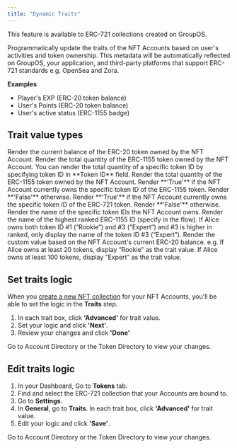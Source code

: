 ```yaml
---
title: "Dynamic Traits"
---
```


<Info>This feature is available to ERC-721 collections created on GroupOS.</Info>

Programmatically update the traits of the NFT Accounts based on user's activities and token ownership. This metadata will be automatically reflected on GroupOS, your application, and third-party platforms that support ERC-721 standards e.g. OpenSea and Zora. 

**Examples**
- Player's EXP (ERC-20 token balance)
- User's Points (ERC-20 token balance)
- User's active status (ERC-1155 badge)

## Trait value types

<AccordionGroup>
  <Accordion title="ERC-20 balance">
    Render the current balance of the ERC-20 token owned by the NFT Account.
  </Accordion>
  <Accordion title="ERC-1155 balance">
    Render the total quantity of the ERC-1155 token owned by the NFT Account. You can render the total quantity of a specific token ID by specifying token ID in **Token ID** field.
  </Accordion>
  <Accordion title="ERC-721 balance">
    Render the total quantity of the ERC-1155 token owned by the NFT Account.
   </Accordion>
  <Accordion title="ERC-1155 ownership">
    Render **'True'** if the NFT Account currently owns the specific token ID of the ERC-1155 token. Render **'False'** otherwise.
  </Accordion>
  <Accordion title="ERC-721 ownership">
    Render **'True'** if the NFT Account currently owns the specific token ID of the ERC-721 token. Render **'False'** otherwise.
  </Accordion>
   <Accordion title="ERC-1155 token names">
    Render the name of the specific token IDs the NFT Account owns.
  </Accordion>
    <Accordion title="Highest-ranked ERC-1155 variance">
    Render the name of the highest ranked ERC-1155 ID (specify in the flow). If Alice owns both token ID #1 (“Rookie”) and #3 (“Expert”) and #3 is higher in ranked, only display the name of the token ID #3 (“Expert”).
  </Accordion>
     <Accordion title="Custom valus defined by minimum ERC-20 balance">
    Render the custom value based on the NFT Account's current ERC-20 balance. e.g. If Alice owns at least 20 tokens, display “Rookie” as the trait value. If Alice owns at least 100 tokens, display “Expert” as the trait value.
  </Accordion>
</AccordionGroup>

## Set traits logic

When you [create a new NFT collection](/tokens/erc721/new-collection) for your NFT Accounts, you'll be able to set the logic in the **Traits** step. 
1. In each trait box, click **'Advanced'** for trait value. 
2. Set your logic and click **'Next'**.
3. Review your changes and click **'Done'**

Go to Account Directory or the Token Directory to view your changes.

## Edit traits logic
1. In your Dashboard, Go to **Tokens** tab.
2. Find and select the ERC-721 collection that your Accounts are bound to.
3. Go to **Settings**.
4. In **General**, go to **Traits**. In each trait box, click **'Advanced'** for trait value.
5. Edit your logic and click **'Save'**.

Go to Account Directory or the Token Directory to view your changes.

